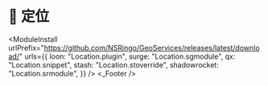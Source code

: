 
# 📍 定位

<ModuleInstall
  urlPrefix="https://github.com/NSRingo/GeoServices/releases/latest/download/"
  urls={{
    loon: "Location.plugin",
    surge: "Location.sgmodule",
    qx: "Location.snippet",
    stash: "Location.stoverride",
    shadowrocket: "Location.srmodule",
  }}
/>
<Location />
<_Footer />
